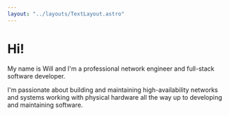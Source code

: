 ```yaml
---
layout: "../layouts/TextLayout.astro"
---
```


# Hi!

My name is Will and I'm a professional network engineer and full-stack software
developer.

I'm passionate about building and maintaining high-availability networks and
systems working with physical hardware all the way up to developing and
maintaining software.
